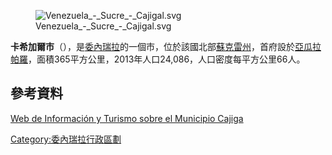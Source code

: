 [[Image:Venezuela_-_Sucre_-_Cajigal.svg|right]]

'''卡希加爾市'''（{{lang-es|Municipio Cajigal}}），是[[委內瑞拉|委內瑞拉]]的一個市，位於該國北部[[蘇克雷州|蘇克雷州]]，首府設於[[亞瓜拉帕羅|亞瓜拉帕羅]]，面積365平方公里，2013年人口24,086，人口密度每平方公里66人。

==參考資料==
[http://cajigalweb.wordpress.com/ Web de Información y Turismo sobre el Municipio Cajiga] {{Wayback|url=http://cajigalweb.wordpress.com/ |date=20201105213444 }}

{{Venezuela-geo-stub}}
[[Category:委內瑞拉行政區劃|Category:委內瑞拉行政區劃]]